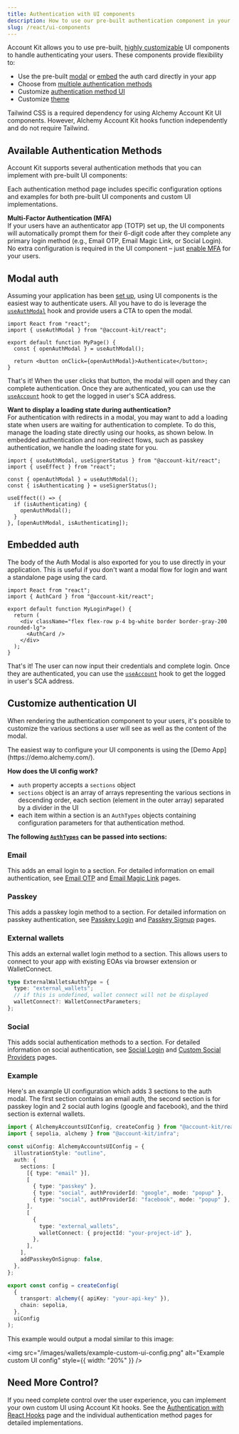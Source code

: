 ```yaml
---
title: Authentication with UI components
description: How to use our pre-built authentication component in your React app
slug: /react/ui-components
---
```




Account Kit allows you to use pre-built, [highly customizable](https://demo.alchemy.com/) UI components to handle authenticating your users. These components provide flexibility to:

- Use the pre-built [modal](#modal-auth) or [embed](#embedded-auth) the auth card directly in your app
- Choose from [multiple authentication methods](#available-authentication-methods)
- Customize [authentication method UI](#customize-authentication-ui)
- Customize [theme](/wallets/react/customization/theme)

<Tip>
  Tailwind CSS is a required dependency for using Alchemy Account Kit UI
  components. However, Alchemy Account Kit hooks function independently and do
  not require Tailwind.
</Tip>

## Available Authentication Methods

Account Kit supports several authentication methods that you can implement with pre-built UI components:

<Markdown src="./shared/authentication-methods.mdx" />

Each authentication method page includes specific configuration options and examples for both pre-built UI components and custom UI implementations.

**Multi-Factor Authentication (MFA)**  
If your users have an authenticator app (TOTP) set up, the UI components will automatically prompt them for their 6-digit code after they complete any primary login method (e.g., Email OTP, Email Magic Link, or Social Login). No extra configuration is required in the UI component – just [enable MFA](/wallets/react/mfa/setup-mfa) for your users.

## Modal auth

Assuming your application has been [set up](/wallets/react/quickstart), using UI components is the easiest way to authenticate users. All you have to do is leverage the [`useAuthModal`](/wallets/reference/account-kit/react/hooks/useAuthModal) hook and provide users a CTA to open the modal.

```tsx twoslash
import React from "react";
import { useAuthModal } from "@account-kit/react";

export default function MyPage() {
  const { openAuthModal } = useAuthModal();

  return <button onClick={openAuthModal}>Authenticate</button>;
}
```

That's it! When the user clicks that button, the modal will open and they can complete authentication. Once they are authenticated, you can use the [`useAccount`](/wallets/reference/account-kit/react/hooks/useAccount) hook to get the logged in user's SCA address.

**Want to display a loading state during authentication?** <br/>
For authentication with redirects in a modal, you may want to add a loading state when users are waiting for authentication to complete.
To do this, manage the loading state directly using our hooks, as shown below. In embedded authentication and non-redirect flows, such as passkey authentication, we handle the loading state for you.

```tsx twoslash
import { useAuthModal, useSignerStatus } from "@account-kit/react";
import { useEffect } from "react";

const { openAuthModal } = useAuthModal();
const { isAuthenticating } = useSignerStatus();

useEffect(() => {
  if (isAuthenticating) {
    openAuthModal();
  }
}, [openAuthModal, isAuthenticating]);
```

## Embedded auth

The body of the Auth Modal is also exported for you to use directly in your application. This is useful if you don't want a modal flow for login and want a standalone page using the card.

```tsx twoslash
import React from "react";
import { AuthCard } from "@account-kit/react";

export default function MyLoginPage() {
  return (
    <div className="flex flex-row p-4 bg-white border border-gray-200 rounded-lg">
      <AuthCard />
    </div>
  );
}
```

That's it! The user can now input their credentials and complete login. Once they are authenticated, you can use the [`useAccount`](/wallets/reference/account-kit/react/hooks/useAccount) hook to get the logged in user's SCA address.

## Customize authentication UI

When rendering the authentication component to your users, it's possible to customize the various sections a user will see as well as the content of the modal.

<Tip>
  The easiest way to configure your UI components is using the [Demo
  App](https://demo.alchemy.com/).
</Tip>

**How does the UI config work?**

- `auth` property accepts a `sections` object
- `sections` object is an array of arrays representing the various sections in descending order, each section (element in the outer array) separated by a divider in the UI
- each item within a section is an `AuthTypes` objects containing configuration parameters for that authentication method.

**The following [`AuthTypes`](https://github.com/alchemyplatform/aa-sdk/blob/main/account-kit/react/src/components/auth/types.ts)
can be passed into sections:**

### Email

This adds an email login to a section. For detailed information on email authentication, see [Email OTP](/wallets/react/login-methods/email-otp) and [Email Magic Link](/wallets/react/login-methods/email-magic-link) pages.

### Passkey

This adds a passkey login method to a section. For detailed information on passkey authentication, see [Passkey Login](/wallets/react/login-methods/passkey-login) and [Passkey Signup](/wallets/react/login-methods/passkey-signup) pages.

### External wallets

This adds an external wallet login method to a section. This allows users to connect to your app with existing EOAs via browser extension or WalletConnect.

```ts
type ExternalWalletsAuthType = {
  type: "external_wallets";
  // if this is undefined, wallet connect will not be displayed
  walletConnect?: WalletConnectParameters;
};
```

### Social

This adds social authentication methods to a section. For detailed information on social authentication, see [Social Login](/wallets/react/login-methods/social-login) and [Custom Social Providers](/wallets/react/login-methods/social-providers) pages.

### Example

Here's an example UI configuration which adds 3 sections to the auth modal. The first section contains an email auth, the second section is for passkey login and 2 social auth logins (google and facebook), and the third section is external wallets.

```ts twoslash
import { AlchemyAccountsUIConfig, createConfig } from "@account-kit/react";
import { sepolia, alchemy } from "@account-kit/infra";

const uiConfig: AlchemyAccountsUIConfig = {
  illustrationStyle: "outline",
  auth: {
    sections: [
      [{ type: "email" }],
      [
        { type: "passkey" },
        { type: "social", authProviderId: "google", mode: "popup" },
        { type: "social", authProviderId: "facebook", mode: "popup" },
      ],
      [
        {
          type: "external_wallets",
          walletConnect: { projectId: "your-project-id" },
        },
      ],
    ],
    addPasskeyOnSignup: false,
  },
};

export const config = createConfig(
  {
    transport: alchemy({ apiKey: "your-api-key" }),
    chain: sepolia,
  },
  uiConfig
);
```

This example would output a modal similar to this image:

<img
  src="/images/wallets/example-custom-ui-config.png"
  alt="Example custom UI config"
  style={{ width: "20%" }}
/>

## Need More Control?

If you need complete control over the user experience, you can implement your own custom UI using Account Kit hooks. See the [Authentication with React Hooks](/wallets/react/react-hooks) page and the individual authentication method pages for detailed implementations.
